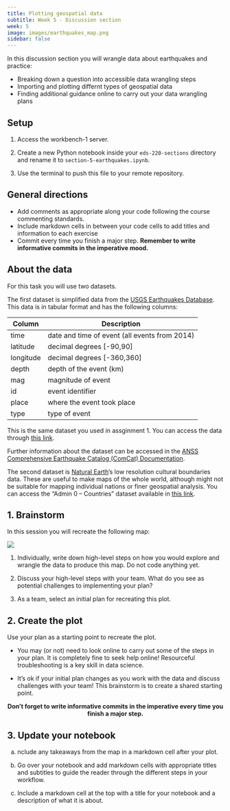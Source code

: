 ```yaml
---
title: Plotting geospatial data
subtitle: Week 5 - Discussion section
week: 5
image: images/earthquakes_map.png
sidebar: false
---
```


In this discussion section you will wrangle data about earthquakes and practice:

- Breaking down a question into accessible data wrangling steps
- Importing and plotting differnt types of geospatial data
- Finding additional guidance online to carry out your data wrangling plans 


## Setup

:::{.callout-tip appearance="minimal"}
1. Access the workbench-1 server.

2. Create a new Python notebook inside your `eds-220-sections` directory and rename it to `section-5-earthquakes.ipynb`. 

3. Use the terminal to push this file to your remote repository. 
:::

## General directions
:::{.callout-tip appearance="minimal"}
- Add comments as appropriate along your code following the course commenting standards.
- Include markdown cells in between your code cells to add titles and information to each exercise
- Commit every time you finish a major step. **Remember to write informative commits in the imperative mood.**
:::

## About the data

For this task you will use two datasets. 

The first dataset is simplified data from the [USGS Earthquakes Database](https://earthquake.usgs.gov/earthquakes/search/). This data is in tabular format and has the following columns:

| Column | Description |
|------|-----|
| time |  date and time of event (all events from 2014)     |
| latitude | decimal degrees [-90,90]|
| longitude | decimal degrees [-360,360] |
| depth | depth of the event (km) |
| mag | magnitude of event  |
| id | event identifier  |
| place | where the event took place  |
| type | type of event  |

This is the same dataset you used in assginment 1. You can access the data through [this link](https://raw.githubusercontent.com/carmengg/eds220-hwk-1/main/data/earthquake_data.csv).

Further information about the dataset can be accessed in the [ANSS Comprehensive Earthquake Catalog (ComCat) Documentation](https://earthquake.usgs.gov/data/comcat/).

The second dataset is [Natural Earth](https://www.naturalearthdata.com)'s low resolution cultural boundaries data. These are useful to make maps of the whole world, although might not be suitable for mapping individual nations or finer geospatial analysis. You can access the "Admin 0 – Countries" dataset available in [this link](https://www.naturalearthdata.com/downloads/110m-cultural-vectors/).

## 1. Brainstorm

In this session you will recreate the following map:

![](/discussion-sections/images/earthquakes_map.png)

1. Individually, write down high-level steps on how you would explore and wrangle the data to produce this map. Do not code anything yet. 

2. Discuss your high-level steps with your team. What do you see as potential challenges to implementing your plan?

3. As a team, select an initial plan for recreating this plot.

## 2. Create the plot

Use your plan as a starting point to recreate the plot.

- You may (or not) need to look online to carry out some of the steps in your plan. It is completely fine to seek help online! Resourceful troubleshooting is a key skill in data science.

- It’s ok if your initial plan changes as you work with the data and discuss challenges with your team! This brainstorm is to create a shared starting point.

<p style="text-align: center;">
**Don't forget to write informative commits in the imperative every time you finish a major step.**
</p>

## 3. Update your notebook

a. nclude any takeaways from the map in a markdown cell after your plot.

b. Go over your notebook and add markdown cells with appropriate titles and subtitles to guide the reader through the different steps in your workflow. 

c. Include a markdown cell at the top with a title for your notebook and a description of what it is about.


<!--
```python

import os
import pandas as pd
import geopandas as gpd
import matplotlib.pyplot as plt

# Read in data
raw_eqk = pd.read_csv('https://raw.githubusercontent.com/carmengg/eds220-hwk-1/main/data/earthquake_data.csv')

fp = os.path.join('data','ne_110m_admin_0_countries','ne_110m_admin_0_countries.shp')
worldmap = gpd.read_file(fp)

# Select only earthquakes of magnitude geq 6.5
eqk = raw_eqk[(raw_eqk.type == 'earthquake') & (raw_eqk.mag >= 6.5)]

# Convert earthquake data into geo-df
eqk = gpd.GeoDataFrame(eqk, 
                       geometry = gpd.points_from_xy(eqk.longitude, eqk.latitude),
                       crs='EPSG:4326'
                       )

# Create plot
fig, ax = plt.subplots(figsize=(10,8))
ax.axis('off')

worldmap.plot(ax=ax,
           color='lightgrey')
eqk.plot(ax=ax,
        column='mag',
        cmap='Oranges',
        edgecolor='brown',
        legend=True,
        legend_kwds={'shrink':.6,
                    'label':'moment magnitude'})

ax.set_title('Earthquakes of magnitude at least 6.5 in 2014')

ax.annotate('Data: USGS Earthquakes Database',
             xy=(0.085,0.15),
             xycoords='figure fraction',
             fontsize=9,
             color='0.7')

plt.show()
```
-->